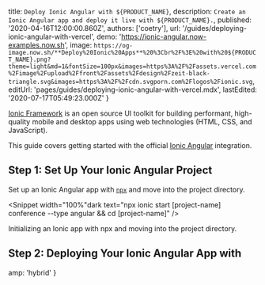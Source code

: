 
  title: `Deploy Ionic Angular with ${PRODUCT_NAME}`,
  description: `Create an Ionic Angular app and deploy it live with ${PRODUCT_NAME}.`,
  published: '2020-04-16T12:00:00.860Z',
  authors: ['coetry'],
  url: '/guides/deploying-ionic-angular-with-vercel',
  demo: 'https://ionic-angular.now-examples.now.sh',
  image: `https://og-image.now.sh/**Deploy%20Ionic%20Apps**%20%3Cbr%2F%3E%20with%20${PRODUCT_NAME}.png?theme=light&md=1&fontSize=100px&images=https%3A%2F%2Fassets.vercel.com%2Fimage%2Fupload%2Ffront%2Fassets%2Fdesign%2Fzeit-black-triangle.svg&images=https%3A%2F%2Fcdn.svgporn.com%2Flogos%2Fionic.svg`,
  editUrl: 'pages/guides/deploying-ionic-angular-with-vercel.mdx',
  lastEdited: '2020-07-17T05:49:23.000Z'
}

[Ionic Framework](https://ionicframework.com/docs/intro) is an open source UI toolkit for building performant, high-quality mobile and desktop apps using web technologies (HTML, CSS, and JavaScript).

This guide covers getting started with the official [Ionic Angular](https://ionicframework.com/docs/angular/overview) integration.

## Step 1: Set Up Your Ionic Angular Project

Set up an Ionic Angular app with [`npx`](https://www.npmjs.com/package/npx) and move into the project directory.

<Snippet width="100%"dark text="npx ionic start [project-name] conference --type angular && cd [project-name]" />
<Caption>Initializing an Ionic app with <Link href="https://www.npmjs.com/package/npx">npx</Link> and moving into the project directory.</Caption>

## Step 2: Deploying Your Ionic Angular App with <NameWrapper name={PRODUCT_NAME} />

<DeploySection meta={meta} />


  amp: 'hybrid'
}
